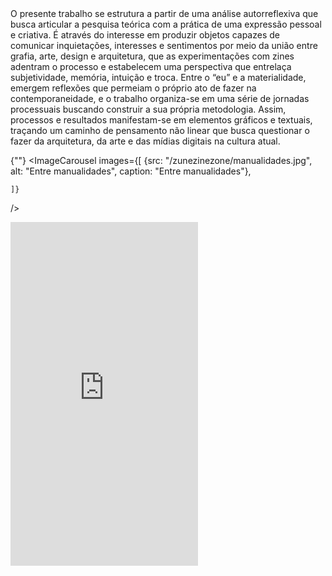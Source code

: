 
<div className="space-y-8">
  <div className="prose prose-lg max-w-none">
  O presente trabalho se estrutura a partir de uma análise autorreflexiva que busca articular a pesquisa teórica com a prática de uma expressão pessoal e criativa. É através do interesse em produzir objetos capazes de comunicar inquietações, interesses e sentimentos por meio da união entre grafia, arte, design e arquitetura, que as experimentações com zines adentram o processo e estabelecem uma perspectiva que entrelaça subjetividade, memória, intuição e troca. Entre o “eu” e a materialidade, emergem reflexões que permeiam o próprio ato de fazer na contemporaneidade, e o trabalho organiza-se em uma série de jornadas processuais buscando construir a sua própria metodologia. Assim, processos e resultados manifestam-se em elementos gráficos e textuais, traçando um caminho de pensamento não linear que busca questionar o fazer da arquitetura, da arte e das mídias digitais na cultura atual.
  </div>

  {""}
  <ImageCarousel
    images={[
        {src: "/zunezinezone/manualidades.jpg", alt: "Entre manualidades", caption: "Entre manualidades"},
  
    ]}
  />

  <iframe className="w-full" height="550" src="https://www.youtube.com/embed/Oth5LQd_s5s?si=GSP5dzMwOKxvhtWH" title="YouTube video player" frameborder="0" allow="accelerometer; autoplay; clipboard-write; encrypted-media; gyroscope; picture-in-picture; web-share" referrerpolicy="strict-origin-when-cross-origin" allowfullscreen></iframe>

</div>